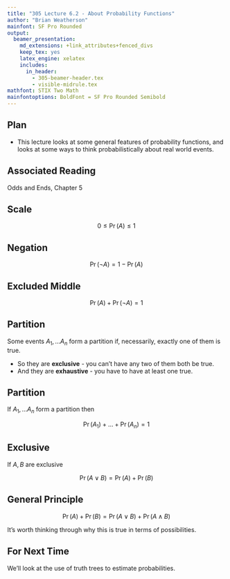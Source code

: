 ```yaml
---
title: "305 Lecture 6.2 - About Probability Functions"
author: "Brian Weatherson"
mainfont: SF Pro Rounded
output:
  beamer_presentation:
    md_extensions: +link_attributes+fenced_divs
    keep_tex: yes
    latex_engine: xelatex
    includes:
      in_header: 
        - 305-beamer-header.tex
        - visible-midrule.tex
mathfont: STIX Two Math
mainfontoptions: BoldFont = SF Pro Rounded Semibold
---
```


## Plan

- This lecture looks at some general features of probability functions, and looks at some ways to think probabilistically about real world events.

## Associated Reading

Odds and Ends, Chapter 5

## Scale

$$
0 \leq \Pr(A) \leq 1
$$

## Negation

$$
\Pr(\neg A) = 1 - \Pr(A)
$$

## Excluded Middle

$$
\Pr(A) + \Pr(\neg A) = 1
$$

## Partition

Some events $A_1, \dots A_n$ form a partition if, necessarily, exactly one of them is true.

- So they are **exclusive** - you can't have any two of them both be true.
- And they are **exhaustive** - you have to have at least one true.

## Partition

If $A_1, \dots A_n$ form a partition then

$$
\Pr(A_1) + \dots + \Pr(A_n) = 1
$$

## Exclusive

If $A, B$ are exclusive

$$
\Pr(A \vee B) = \Pr(A) + \Pr(B)
$$

## General Principle

$$
\Pr(A) + \Pr(B) = \Pr(A \vee B) + \Pr(A \wedge B)
$$

\pause

It's worth thinking through why this is true in terms of possibilities.

## For Next Time

We'll look at the use of truth trees to estimate probabilities.
